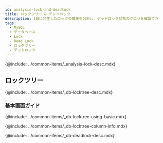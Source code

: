 ```yaml
---
id: analysis-lock-and-deadlock
title: ロックツリー & デッドロック
description: 1日に発生したロックの推移を分析し、デッドロック状態のクエリを確認できます。
tags:
  - MySQL
  - データベース
  - Lock
  - Dead Lock
  - ロックツリー
  - デッドロック
---
```



<!-- 概要 -->

{@include: ../common-items/_analysis-lock-desc.mdx}

## ロックツリー

{@include: ../common-items/_db-locktree-desc.mdx} 

### 基本画面ガイド

{@include: ../common-items/_db-locktree-using-basic.mdx}  

<!-- ロックツリーカラム情報 -->

{@include: ../common-items/_db-locktree-column-info.mdx}  

<!-- デッドロック -->

{@include: ../common-items/_db-deadlock-desc.mdx}  
